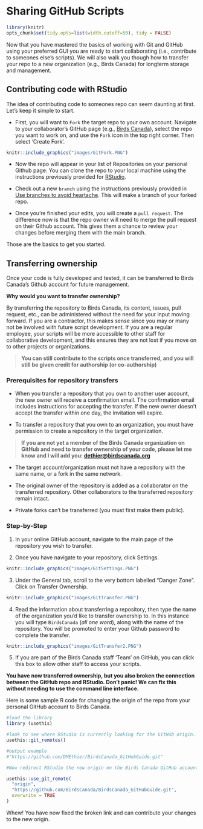 # Sharing GitHub Scripts {#Share6}

```r

library(knitr)
opts_chunk$set(tidy.opts=list(width.cutoff=50), tidy = FALSE)

```

Now that you have mastered the basics of working with Git and GitHub using your preferred GUI you are ready to start collaborating (i.e., contribute to someones else's scripts). We will also walk you though how to transfer your repo to a new organization (e.g., Birds Canada) for longterm storage and management.

## Contributing code with RStudio {#Share6.1}

The idea of contributing code to someones repo can seem daunting at first. Let's keep it simple to start.

-   First, you will want to `Fork` the target repo to your own account. Navigate to your collaborator's GitHub page (e.g., [Birds Canada](https://github.com/BirdsCanada)), select the repo you want to work on, and use the `Fork` icon in the top right corner. Then select 'Create Fork'.

```r
knitr::include_graphics("images/GitFork.PNG")
```

-   Now the repo will appear in your list of Repositories on your personal Github page. You can clone the repo to your local machine using the instructions previously provided for [RStudio](#RStud4.4).

-   Check out a new `branch` using the instructions previously provided in [Use branches to avoid heartache](#Best5.2). This will make a branch of your forked repo.

-   Once you're finished your edits, you will create a `pull request`. The difference now is that the repo owner will need to merge the pull request on their Github account. This gives them a chance to review your changes before merging them with the main branch.

Those are the basics to get you started.

## Transferring ownership {#Share6.2}

Once your code is fully developed and tested, it can be transferred to Birds Canada's Github account for future management.

**Why would you want to transfer ownership?**

By transferring the repository to Birds Canada, its content, issues, pull request, etc., can be administered without the need for your input moving forward. If you are a contractor, this makes sense since you may or many not be involved with future script development. If you are a regular employee, your scripts will be more accessible to other staff for collaborative development, and this ensures they are not lost if you move on to other projects or organizations.

> **You can still contribute to the scripts once transferred, and you will still be given credit for authorship (or co-authorship)**

### Prerequisites for repository transfers {#Share6.2.1}

-   When you transfer a repository that you own to another user account, the new owner will receive a confirmation email. The confirmation email includes instructions for accepting the transfer. If the new owner doesn't accept the transfer within one day, the invitation will expire.

-   To transfer a repository that you own to an organization, you must have permission to create a repository in the target organization.

> **If you are not yet a member of the Birds Canada organization on GitHub and need to transfer ownership of your code, please let me know and I will add you: [dethier\@birdscanada.org](mailto:dethier@birdscanada.org){.email}**

-   The target account/organization must not have a repository with the same name, or a fork in the same network.

-   The original owner of the repository is added as a collaborator on the transferred repository. Other collaborators to the transferred repository remain intact.

-   Private forks can't be transferred (you must first make them public).

### Step-by-Step {#Share6.2.2}

1.  In your online GitHub account, navigate to the main page of the repository you wish to transfer.

2.  Once you have navigate to your repository, click Settings.

```r
knitr::include_graphics("images/GitSettings.PNG")
```

3.  Under the General tab, scroll to the very bottom labelled "Danger Zone". Click on Transfer Ownership.

```r
knitr::include_graphics("images/GitTransfer.PNG")
```

4.  Read the information about transferring a repository, then type the name of the organization you'd like to transfer ownership to. In this instance you will type `BirdsCanada` (*all one word*), along with the name of the repository. You will be promoted to enter your Github password to complete the transfer.

```r
knitr::include_graphics("images/GitTransfer2.PNG")
```

5.  If you are part of the Birds Canada staff 'Team' on GitHub, you can click this box to allow other staff to access your scripts.

**You have now transferred ownership, but you also broken the connection between the GitHub repo and RStudio. Don't panic! We can fix this without needing to use the command line interface.**

Here is some sample R code for changing the origin of the repo from your personal GitHub account to Birds Canada.

```r

#load the library
library (usethis)

#look to see where RStudio is currently looking for the GitHub origin.
usethis::git_remotes()

#output example
#"https://github.com/DMEthier/BirdsCanada_GitHubGuide.git"

#Now redirect RStudio the new origin on the Birds Canada GitHub account

usethis::use_git_remote(
  "origin",
  "https://github.com/BirdsCanada/BirdsCanada_GitHubGuide.git",
  overwrite = TRUE
)
```

Whew! You have now fixed the broken link and can contribute your changes to the new origin.
